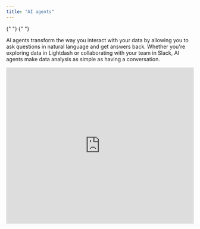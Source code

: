 ```yaml
---
title: "AI agents"
---
```


<CardGroup cols={2} iconType="solid" horizontal>
  {" "}
  <Card title="Cloud Pro" icon="bolt" /> <Card
    title="Cloud Enterprise"
    icon="rocket"
  />{" "}
</CardGroup>

AI agents transform the way you interact with your data by allowing you to ask questions in natural language and get answers back. Whether you're exploring data in Lightdash or collaborating with your team in Slack, AI agents make data analysis as simple as having a conversation.

<Frame>
  <iframe
    width="100%"
    height="420"
    src="https://www.loom.com/embed/fbc7071e2b2b46739657cd451062e4d9"
    frameborder="0"
    webkitallowfullscreen
    mozallowfullscreen
    allowfullscreen
  />
</Frame>

AI agents automatically select the most relevant data models and metrics to answer your questions, build and execute queries with appropriate dimensions, metrics, and filters, and present results in the most insightful format.

<Info>
AI Agents in the Lightdash app will follow row-level, column-level, and table-level data access based on [user attributes](/references/user-attributes).

In Slack, the AI will have the user attributes of the user who set up the agent. We plan to respect user attributes based on Slack user email in the future, reach out if you need that feature!

</Info>

## Get started

Getting started with AI agents is simple - you can begin using them right away on any project in your Lightdash instance.

### Creating your first AI agent

<Frame>
  <img src="/images/guides/ai-agent-create.png" alt="" />
</Frame>

1. **Find the "Ask AI" button** in your project - this will be your entry point to AI agents
2. **Create a new agent** (only admins and developers can create new AI agents)
3. **Configure your agent:**

   - **Name and image** - Give your agent a memorable name and visual identity
   - **Instructions (optional)** - Provide context about your models, tables, or specific use cases to help the AI give more relevant responses. Some templates are provided to get you started.
   - **Enable Data Access (optional)** - Enable data access to allow your agent to analyze actual query results and provide insights based on the data. When disabled, agents work with metadata only
   - **Enable Self-Improvement (optional, Beta)** - Allow your agent to propose changes to your semantic layer, including updating descriptions and creating new metrics. Changes are tracked in changesets for review
   - **User and Group Access (optional)** - Control which users and groups can access your agent through the agent settings
   - **Tags (optional)** - Use dbt tags to control which metrics and dimensions the agent can access
   - **Slack Integration (optional)** - Connect your agent to Slack channels so users can interact directly from Slack

Once set up, you can start asking questions immediately! Try asking "What kind of data can you access?" to get started.

<Frame>
  <img src="/images/guides/ai-agent-chat-intro-response.png" alt="" />
</Frame>

## What agents can do

### Core capabilities

AI agents in Lightdash allow you to:

- **Ask questions in natural language** - Simply type what you want to know about your data, like "What's our total revenue by region?" or "Show me user growth over the last 6 months"
- **Get instant visualizations** - Receive bar charts, time series, and tables automatically generated based on your questions
- **Explore interactively** - Follow up with additional questions, drill down into specific data points, or request different chart types
- **Maintain conversation context** - AI agents remember your conversation history, so you can build on previous questions and refine your analysis
- **Provide text-only responses** - Get answers in natural language when visualizations aren't needed
- **Guide you to the right data** - Direct you to the most relevant explores or tables for your questions
- **Discover existing content** - Find and share relevant charts and dashboards that have already been created in your project
- **Generate complete dashboards** - Create multiple related visualizations at once that tell a cohesive story about your data, perfect for executive summaries or thematic analyses

As mentioned earlier, Lightdash agents use the **semantic layer** defined in your dbt models to understand your data structure, relationships, and business logic.
This ensures that the AI generates accurate queries and visualizations based on your specific data context.
So, *when an Agent generates an answer, the output is a semantic query, **not SQL!*** This means that you can easily swap between the conversational AI interface and the standard Lightdash exploration experience.

### Using AI agents in Slack

Connect your AI agents to Slack for collaborative data analysis and team-wide insights sharing, here's how:

1. Select or create an AI agent in your Lightdash instance
2. Add the [Slack integration](https://docs.lightdash.com/guides/using-slack-integration#using-the-slack-integration) in your organization settings
3. Under 'Integrations', add the channel you want to use
   {" "}
   <Frame>
     <img src="/images/guides/ai-agent-set-slack-channel.png" alt="" />
   </Frame>
4. Tag your **Slack App** in the channel you want to use
5. Start asking questions like "What kind of data can you access?" or "Show me total order amount over time"
6. Get instant results directly in Slack

You can also summon the bot on a thread to continue the conversation. In order for the bot to be able to respond, you need enable this context sharing in your Lightdash Integrations settings.

<Frame>
  <img src="/images/guides/ai-agent-slack-thread-consent.png" alt="" />
</Frame>

#### Demo

Watch this comprehensive demo to see AI agents in action:

<Frame>
  <iframe
    width="100%"
    height="420"
    src="https://www.loom.com/embed/f38e27fee7784e7f95538613b3b77bb5?sid=a13feb5b-fef3-4f68-9fbf-e54f928c28e5"
    frameborder="0"
    webkitallowfullscreen
    mozallowfullscreen
    allowfullscreen
  />
</Frame>

## Agent memory and learning

<Info>Agent memory can be modified by admins and developers only</Info>

AI agents can now learn from your corrections and feedback. When you correct an agent's response or guide it to better understand your data, the agent can automatically update its own instructions to remember these preferences for future conversations. The memory will only be saved if you approve the agent's suggested learning.

### How it works

- When an agent makes a mistake or you provide clarification, it can capture this feedback
- The agent updates its instructions field with the new learning
- All future conversations with that agent will benefit from this accumulated knowledge
- Memories are stored directly in the agent's instructions, which you can view and edit in agent settings

### What agents can learn

Agents can learn various types of corrections and preferences:

- **Which tables or explores to use** for specific types of queries
- **Field selection preferences** like "always use net_revenue instead of gross_revenue when generating revenue charts"
- **Filter logic** such as "exclude test accounts when counting customers"
- **General preferences** about formatting, ordering, or analysis approaches

## Self-Improvement

<Warning>
  This feature is currently in Beta. Enable it in your agent settings to start
  testing with your team.
</Warning>

AI agents can now improve your semantic layer by proposing changes to your data models. When enabled, agents can update field descriptions, create new metrics, and refine your data documentation based on conversations and user feedback. All changes are tracked in changesets and can be reviewed or reverted at any time.

### How it works

When self-improvement is enabled, your AI agent can:

1. **Propose changes** to your semantic layer during conversations
2. **Apply changes immediately** to a changeset (batch of changes)
3. **Track all modifications** with full history and attribution
4. **Allow review and rejection** of changes by authorized users

Changes are visible in the chat interface and can be managed through the Project Settings > Changesets page.

<Accordion title="View self-improvement changes in chat">
  <Frame caption="Updating a description of a dimension">
    <img
      src="/images/guides/ai-agents/self-improvement-chat-1.png"
      alt="Self-improvement changes in chat updating a description of a dimension"
    />
  </Frame>
  <Frame caption="Creating a custom metric">
    <img
      src="/images/guides/ai-agents/self-improvement-chat-2.png"
      alt="Self-improvement changes in chat custom metric"
    />
  </Frame>
</Accordion>

### What agents can improve

**Update descriptions** for better documentation:

- Explore descriptions to clarify data sources and use cases
- Metric descriptions to explain calculations and business logic
- Dimension descriptions to provide field context

**Create new metrics** based on conversations:

- Custom aggregations derived from existing dimensions

### Enabling self-improvement

To enable self-improvement for an agent:

1. Go to your agent settings
2. Toggle the "Enable Self-Improvement" switch
3. Save your changes

<Accordion title="How to enable self-improvement">
  <Frame>
    <img
      src="/images/guides/ai-agents/enable-self-improvement.png"
      alt="Enable self-improvement toggle"
    />
  </Frame>
</Accordion>

<Info>Only admins and developers can enable and use self-improvement</Info>

### Managing changes

All proposed changes are tracked in changesets, which you can access from Project Settings:

**View all changes:**

- Navigate to Project Settings > Changesets
- See a complete list of proposed changes with details about what was modified
- View who proposed each change and when

<Accordion title="Viewing changes in changeset view from project settings">
  <Frame>
    <img
      src="/images/guides/ai-agents/changeset-view.png"
      alt="Self-improvement changes in changeset view from project settings"
    />
  </Frame>
</Accordion>

**Review changes in chat:**

- Each proposed change appears as a card in the conversation
- Click "View Changeset" to see the full details
- Use the "Reject" button to revert changes you don't want

**Revert changes:**

- Individual changes can be rejected directly from the chat interface
- Use "Revert" in the changesets page to undo specific changes
- Use "Revert All" to undo multiple changes at once
- If a project is re-deployed, the changeset will be applied if possible

<Warning>
  Once a change is reverted, the action cannot be undone. The semantic layer
  will return to its previous state for that field or metric.
</Warning>

## Best practices

To get the most accurate and useful answers from your AI agents, follow these best practices for preparing your data and configuring your agents.

### Think specialized, not general

Think of AI agents as your specialized analysts - each one can be configured to focus on specific areas of your business. For example, you might create a "Marketing Assistant" that only has access to marketing data like campaign performance, lead generation, and customer acquisition metrics. This focused approach ensures more accurate, relevant responses and prevents sensitive data from being accessible to the wrong teams. To find out more about how to configure specific access, see [Limiting access to specific explores/fields](#limiting-access-to-specific-explores/fields).

### Document your data thoroughly

Good documentation is crucial for AI to understand your data models and provide meaningful insights. The quality of the results depend on the quality of your metadata and documentation.

- **Write clear, descriptive names** for metrics and dimensions
- **Add detailed descriptions** to all metrics and dimensions explaining what they represent
- **Include example questions** in descriptions that AI could answer with the metric
- **Use AI hints** to provide additional context specifically for AI agents

Remember: If your colleague wouldn't understand your documentation, neither will the AI agent. The more context you provide, the better the AI can interpret and analyze your data.

#### Using AI hints

AI hints are specialized metadata fields that provide additional context specifically for AI agents. These hints help the AI better understand your data models, business logic, and how to interpret your metrics and dimensions.

<Info>
  AI hints are internal metadata used only by AI agents and are not displayed to
  users in the Lightdash interface. When both AI hints and descriptions are
  present, AI hints take precedence for AI agent prompts.
</Info>

AI hints support both string and array of strings formats. The array format allows you to organize multiple distinct pieces of information as separate hints, making them easier to read and maintain.

You can add AI hints at three levels:

**Model-level hints** - Provide context about the entire table:

<CodeGroup>

```yaml dbt 1.10+
models:
  - name: customers
    config:
      meta:
        ai_hint:
          - This is a customers table containing customer information and derived facts
          - Use this for customer demographics, behavior analysis, and segmentation
```

```yaml dbt <=1.9
models:
  - name: customers
    meta:
      ai_hint:
        - This is a customers table containing customer information and derived facts
        - Use this for customer demographics, behavior analysis, and segmentation
```

</CodeGroup>

String format:

<CodeGroup>

```yaml dbt 1.10+
models:
  - name: customers
    config:
      meta:
        ai_hint: |
          This is a customers table containing customer information and derived facts.
          Use this for customer demographics, behavior analysis, and segmentation.
```

```yaml dbt <=1.9
models:
  - name: customers
    meta:
      ai_hint: |
        This is a customers table containing customer information and derived facts.
        Use this for customer demographics, behavior analysis, and segmentation.
```

</CodeGroup>

**Dimension-level hints** - Explain individual columns:

<CodeGroup>

```yaml dbt 1.10+
columns:
  - name: last_name
    config:
      meta:
        dimension:
          ai_hint:
            - Customer's last name
            - Contains PII data - use for identification but be mindful of privacy
```

```yaml dbt <=1.9
columns:
  - name: last_name
    meta:
      dimension:
        ai_hint:
          - Customer's last name
          - Contains PII data - use for identification but be mindful of privacy
```

</CodeGroup>

**Metric-level hints** - Clarify what metrics measure:

<CodeGroup>

```yaml dbt 1.10+
columns:
  - name: customer_id
    config:
      meta:
        metrics:
          unique_customer_count:
            type: count_distinct
            ai_hint:
              - Unique customer count for business reporting
              - Use this for customer acquisition and retention analysis
```

```yaml dbt <=1.9
columns:
  - name: customer_id
    meta:
      metrics:
        unique_customer_count:
          type: count_distinct
          ai_hint:
            - Unique customer count for business reporting
            - Use this for customer acquisition and retention analysis
```

</CodeGroup>

### Writing effective instructions

Think of your instructions as teaching your AI agent about your world. The better you explain your business context and preferences, the more useful and relevant your agent's responses will be.

Focus on four key areas: what your agent should know about your industry, your team's goals and constraints, how you like data analyzed, and how results should be communicated.

#### What to include

- **Industry terminology and key metrics** including acronyms your team uses regularly (e.g., "CPM means Cost Per Mille, not cost per mile" or "Our ARR calculations exclude one-time setup fees")
- **Communication style** for how results should be presented to your team (e.g., "Keep explanations simple for non-technical stakeholders" or "Always include actionable next steps")
- **Business constraints** like regulatory requirements or budget limitations that affect decision-making
- **Analysis preferences** your team relies on (e.g., "Always compare month-over-month growth" or "Flag any churn rates above 5% as concerning")
- **Context for interpreting your data** (e.g., "Our Q4 always shows higher sales due to holiday promotions" or "Weekend traffic is typically 40% lower")

<Check>
  **Good example - Sales Team Agent:** <br />
  You analyze sales performance for our SaaS company. Focus on MRR, churn, and pipeline
  health. When MRR growth drops below 10% month-over-month, flag it as concerning.
  Present insights in simple terms that our sales managers can act on immediately.
  Always include trend explanations and next steps.
</Check>

#### What to avoid

- **Contradictory instructions** that create confusion about priorities
- **Overly complex rules** that are hard to follow consistently
- **Vague guidance** like "be helpful" without explaining what that means for your situation
- **Too many different focus areas** in one agent, remember to keep each agent focused, there are no limits on the number of agents you can create!
- **Restating basic features**, don't tell the AI to "create charts" since it already does that

<Danger>
  **Poor example - Too vague:** <br />
  Be helpful and analyze data well. Create good charts and explain things clearly.
</Danger>

## Set up multiple agents

You can create multiple AI agents, each configured for different tasks, tones, languages, or teams. Each agent can have access to different datasets to focus results and give more accurate answers.

<Frame>
  <iframe
    width="100%"
    height="420"
    src="https://www.loom.com/embed/26adbd03cf2049ddb81e015f9756a4bb?sid=dae39714-3c86-4254-af23-bb2def551fba"
    frameborder="0"
    webkitallowfullscreen
    mozallowfullscreen
    allowfullscreen
  />
</Frame>

### Limiting access to specific explores and fields

For each AI agent, you can configure which fields are used to answer questions using the tags you've defined in your YAML files. You can add one or many tags - fields with **any** of the tags in the list will be considered by the AI agent.
Use tags to control which metrics and dimensions each AI agent can access. This helps focus the AI on the most relevant data for analysis and ensures agents only work with appropriate datasets. You can add tags at the model level to give access to entire explores, or at the individual metric and dimension level for more granular control.

#### Adding tags at the model level

Tag entire models to give your AI agent access to all metrics and dimensions within that explore:

<CodeGroup>

```yaml dbt 1.10+
models:
  - name: marketing_campaigns
    config:
      meta:
        tags: ["marketing", "ai"] #    <--------- tagging the entire model
    columns:
      - name: campaign_name
        config:
          meta:
            dimension:
              type: string
      - name: impressions
        config:
          meta:
            metrics:
              total_impressions:
                type: sum
```

```yaml dbt <=1.9
models:
  - name: marketing_campaigns
    meta:
      tags: ["marketing", "ai"] #    <--------- tagging the entire model
    columns:
      - name: campaign_name
        meta:
          dimension:
            type: string
      - name: impressions
        meta:
          metrics:
            total_impressions:
              type: sum
```

</CodeGroup>

#### Adding tags to individual metrics & dimensions

For more granular control, tag specific metrics and dimensions:

<CodeGroup>

```yaml dbt 1.10+
models:
  - name: orders
    columns:
      - name: status
        config:
          meta:
            dimension:
              tags: ["ai", "sales"] # <--------- tagging the dimension
      - name: location
        config:
          meta:
            dimension:
              tags: ["ai", "operations"] # <--------- taggint the dimension
      - name: amount
        description: Total amount of the order
        config:
          meta:
            metrics:
              total_order_amount:
                type: sum
                format: usd
                round: 2
                tags: ["ai", "finance"] # <--------- tagging the metric
```

```yaml dbt <=1.9
- name: orders
  columns:
    - name: status
      meta:
        dimension:
          tags: ['ai', 'sales'] #    <--------- tagging the dimension
     - name: location
      meta:
        dimension:
          tags: ['ai', 'operations'] #    <--------- taggint the dimension
    - name: amount
      description: Total amount of the order
      meta:
        metrics:
          total_order_amount:
            type: sum
            format: usd
            round: 2
            tags: ['ai', 'finance'] #    <--------- tagging the metric
```

</CodeGroup>

## Data Access Control

AI agents offer flexible data access control to balance insights with privacy and security. By default, agents work with metadata only, but you can optionally enable data access for deeper analysis.

### Data access modes

**Metadata-only mode (default):**

- Agents can see your data structure, field names, and model definitions
- They can generate appropriate queries and visualizations
- No actual data values (except for one-row query results) are shared with the agent
- Perfect for exploring data structure and creating initial analyses

**Data access enabled:**

- Agents receive actual query results in addition to metadata
- Can provide specific insights, identify trends, and analyze patterns in your data
- Offers detailed summaries and data-driven recommendations
- Can search for actual field values to ensure accurate filters when building visualizations
- Only shares data when explicitly enabled per agent

<Info>
  Data access is optional and controlled per agent. When disabled, agents only
  work with your data model structure and cannot see actual data values. This
  ensures sensitive information is only shared when you explicitly choose to
  enable this capability.
</Info>

<Accordion title="How to enable data access">
  To enable data access, go to your agent settings and toggle the "Data Access"
  option.
  <Frame>
    <img
      src="/images/guides/ai-agents/enable-data-access.png"
      alt="How to enable data access for AI agents"
    />
  </Frame>
</Accordion>

## User-defined evaluations

Create custom evaluation suites to batch test your agent's performance and ensure consistent, high-quality responses across different scenarios.

<Frame>
  <img
    src="/images/guides/ai-agents/evals-eval-details.png"
    alt="AI Agent evaluation details interface"
  />
</Frame>

### How evaluations work

1. **Define evaluation questions** - Build a set of test questions for each agent. You can either:
   - Manually create questions that represent common use cases
   - Select responses from existing agent conversations in the admin page to add to your evaluation set
     <Accordion title="Adding questions from existing conversations">
       <Frame>
         <img
           src="/images/guides/ai-agents/evals-add-to-evals-1.png"
           alt="AI Agent evaluation details interface"
         />
       </Frame>
     </Accordion>
2. **Run batch tests** - Execute all prompts in your evaluation set against the agent to see how it responds

3. **Review results** - Manually review the agent's responses to ensure they meet your quality standards and expectations

### Using feedback to improve evaluations

Encourage your team to actively use the thumbs-up/thumbs-down feature when interacting with AI agents. This feedback helps admins in two key ways:

- **Identify improvement areas** - Thumbs-down responses highlight where the agent needs work
- **Build better evaluation sets** - Filter and easily add thumbs-down responses to your evaluation suite to test fixes and prevent regressions

This systematic testing approach helps you:

- Verify agent performance before deploying changes
- Ensure consistency across common queries

## FAQs

1. Does Lightdash store the query data?

Lightdash only stores simple one-line answers so you can look back at your conversation history. We also save the basic query info to recreate these when needed. The actual data and detailed results stays in your warehouse and gets pulled fresh when the results are revisited (unless data access is enabled).

2. Why can't I set multiple Agents for the same Slack channel?

Since you have to mention the Slack App for your organization, and to avoid unexpected results, we don't allow multiple agents for the same slack channel. To align with best practices, we recommend one slack channel per project, so you prompt with confidence.

## Known limitations

<Info>
  These limitations reflect the current state of AI agents as we continue
  developing and improving the feature. Many of these constraints will be
  addressed in future releases, so stay tuned! Your feedback and feature
  requests help us prioritize what to build next.
</Info>

### Data analysis and calculations

As mentioned in the [FAQs](#faqs), AI Agents currently work with your dbt model metadata rather than actual data values. This means they can't perform forecasting, predictive analytics or custom statistical calculations. They also can't create [table calculations](https://docs.lightdash.com/guides/table-calculations) or [custom fields](https://docs.lightdash.com/references/custom-fields) on-the-fly.

### Query and visualizations constraints

Results are limited by configurable query limits set at server level to ensure good performance. These limits can only be adjusted through environment variables at the moment.

Agents can create bar charts, time series charts and tables, but don't yet support Lighdash's [full range of chart types](https://docs.lightdash.com/references/chart-types) including [custom visualizations](https://docs.lightdash.com/references/custom-charts), heat maps or bubble plots.

### Data access and context

Agent access to your data is controlled thorugh tags in your dbt models. If certain fields aren't accessible, check that they have the appropiate tags assigned to your agent.

Agents don't remember context between different conversation sessions. Each chat start fresh.
